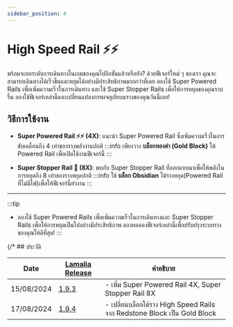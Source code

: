 ```yaml
---
sidebar_position: 4
---
```



# High Speed Rail ⚡⚡

พร้อมจะยกระดับการเดินทางในเกมของคุณไปอีกขั้นแล้วหรือยัง? ด้วยฟีเจอร์ใหม่ ๆ ของเรา คุณจะสามารถเดินทางได้เร็วขึ้นและหยุดได้อย่างมีประสิทธิภาพมากกว่าที่เคย ลองใช้ Super Powered Rails เพื่อเพิ่มความเร็วในการเดินทาง และใช้ Super Stopper Rails เพื่อให้การหยุดของคุณราบรื่น ลองใช้ฟีเจอร์เหล่านี้และเปลี่ยนแปลงการผจญภัยบนรางของคุณวันนี้เลย!

## วิธีการใช้งาน

- **Super Powered Rail ⚡⚡ (4X)**: แนะนำ Super Powered Rail ซึ่งเพิ่มความเร็วในการขับเคลื่อนถึง 4 เท่าของรางพลังงานปกติ
    :::info
        เพียงวาง **<gold>บล็อกทองคำ (Gold Block)</gold>** ใต้ Powered Rail เพื่อเปิดใช้งานฟีเจอร์นี้
    :::

- **Super Stopper Rail 🛑 (8X)**: พบกับ Super Stopper Rail ที่ออกแบบมาเพื่อให้พลังในการหยุดถึง 8 เท่าของรางหยุดปกติ
    :::info
        ใช้ **บล็อก Obsidian** ใต้รางหยุด(Powered Rail ที่ไม่มีไฟ)เพื่อให้ฟีเจอร์นี้ทำงาน
    :::

---

:::tip
- ลองใช้ Super Powered Rails เพื่อเพิ่มความเร็วในการเดินทางและ Super Stopper Rails เพื่อให้การหยุดเป็นไปอย่างมีประสิทธิภาพ ลองทดลองฟีเจอร์เหล่านี้เพื่อปรับปรุงระบบรางของคุณให้ดีที่สุด!
:::

{/* ## ประวัติ

| Date | [Lamalia Release](/patchNotes) | คำอธิบาย |
|----------------|-----------------|----------|
| 15/08/2024 | [1.9.3](/patchNotes#patch-193) | - เพิ่ม Super Powered Rail 4X, Super Stopper Rail 8X |
| 17/08/2024 | [1.9.4](/patchNotes#patch-194) | - เปลี่ยนบล็อกใต้ราง High Speed Rails จาก Redstone Block เป็น Gold Block | */}
<History />
